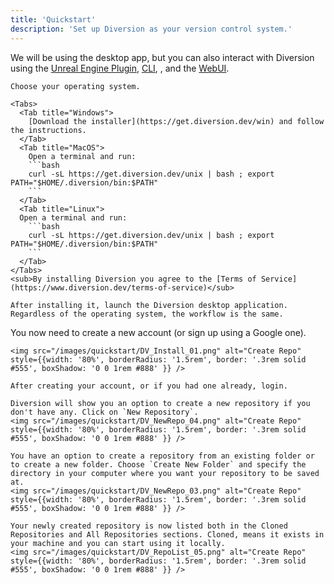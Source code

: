 ```yaml
---
title: 'Quickstart'
description: 'Set up Diversion as your version control system.'
---
```


We will be using the desktop app, but you can also interact with Diversion using the [Unreal Engine Plugin](https://www.unrealengine.com/marketplace/en-US/product/diversion), [CLI](/cmd-ref/about-cmd), , and the [WebUI](https://app.diversion.dev/).

<Steps>
  <Step title="Install Diversion">

    Choose your operating system.

    <Tabs>
      <Tab title="Windows">
        [Download the installer](https://get.diversion.dev/win) and follow the instructions.
      </Tab>
      <Tab title="MacOS">
        Open a terminal and run:
        ```bash
        curl -sL https://get.diversion.dev/unix | bash ; export PATH="$HOME/.diversion/bin:$PATH"
        ```
      </Tab>
      <Tab title="Linux">
      Open a terminal and run:
        ```bash
        curl -sL https://get.diversion.dev/unix | bash ; export PATH="$HOME/.diversion/bin:$PATH"
        ```
      </Tab>
    </Tabs>
    <sub>By installing Diversion you agree to the [Terms of Service](https://www.diversion.dev/terms-of-service)</sub>

    After installing it, launch the Diversion desktop application. Regardless of the operating system, the workflow is the same.
  </Step>

  <Step title="Create an account and login">
    You now need to create a new account (or sign up using a Google one).

    <img src="/images/quickstart/DV_Install_01.png" alt="Create Repo" style={{width: '80%', borderRadius: '1.5rem', border: '.3rem solid #555', boxShadow: '0 0 1rem #888' }} />
  
    After creating your account, or if you had one already, login.
  </Step>

  <Step title="Create a new repository">

    Diversion will show you an option to create a new repository if you don't have any. Click on `New Repository`.
    <img src="/images/quickstart/DV_NewRepo_04.png" alt="Create Repo" style={{width: '80%', borderRadius: '1.5rem', border: '.3rem solid #555', boxShadow: '0 0 1rem #888' }} />

    You have an option to create a repository from an existing folder or to create a new folder. Choose `Create New Folder` and specify the directory in your computer where you want your repository to be saved at.
    <img src="/images/quickstart/DV_NewRepo_03.png" alt="Create Repo" style={{width: '80%', borderRadius: '1.5rem', border: '.3rem solid #555', boxShadow: '0 0 1rem #888' }} />

    Your newly created repository is now listed both in the Cloned Repositories and All Repositories sections. Cloned, means it exists in your machine and you can start using it locally.
    <img src="/images/quickstart/DV_RepoList_05.png" alt="Create Repo" style={{width: '80%', borderRadius: '1.5rem', border: '.3rem solid #555', boxShadow: '0 0 1rem #888' }} />
  </Step>
</Steps>

